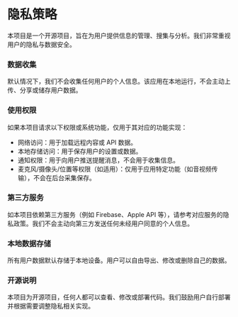 # 隐私策略

本项目是一个开源项目，旨在为用户提供信息的管理、搜集与分析。我们非常重视用户的隐私与数据安全。

### 数据收集

默认情况下，我们不会收集任何用户的个人信息。该应用在本地运行，不会主动上传、分享或储存用户数据。

### 使用权限

如果本项目请求以下权限或系统功能，仅用于其对应的功能实现：

- 网络访问：用于加载远程内容或 API 数据。
- 本地存储访问：用于保存用户的设置或数据。
- 通知权限：用于向用户推送提醒消息，不会用于收集信息。
- 麦克风/摄像头/位置等权限（如适用）：仅用于应用特定功能（如音视频传输），不会在后台采集保存。

### 第三方服务

如本项目依赖第三方服务（例如 Firebase、Apple API 等），请参考对应服务的隐私政策。我们不会主动向第三方发送任何未经用户同意的个人信息。

### 本地数据存储

所有用户数据默认存储于本地设备。用户可以自由导出、修改或删除自己的数据。

### 开源说明

本项目为开源项目，任何人都可以查看、修改或部署代码。我们鼓励用户自行部署并根据需要调整隐私相关实现。